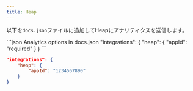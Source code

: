 ```yaml
---
title: Heap
---
```


以下を`docs.json`ファイルに追加してHeapにアナリティクスを送信します。

<CodeGroup>
  ```json Analytics options in docs.json
  "integrations": {
      "heap": {
          "appId": "required"
      }
  }
  ```

  ```json Example
  "integrations": {
      "heap": {
          "appId": "1234567890"
      }
  }
  ```
</CodeGroup>
